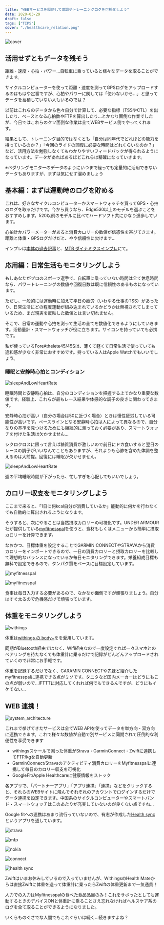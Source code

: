 ```yaml
---
title: "WEBサービスを駆使して体調やトレーニングログを可視化しよう"
date: 2020-03-29
draft: false
tags: ["TIPS"]
cover: "./healthcare_relation.png"
---
```


![cover](./healthcare_relation.png)

## 活用せずともデータを残そう

距離・速度・心拍・パワー…自転車に乗っていると様々なデータを取ることができます。

サイクルコンピューターを使って距離・速度を測ってGPSログをアップロードするのはもはや定番ですが、心拍やパワーに関しては「使わないから…」と思ってデータを蓄積していない人もいるのでは？

以前はこれらのデータから色々自分で計算して、必要な指標（TSSやCTL）を出したり、ベースとなる心拍数やFTPを算出したり…とかなり面倒な作業でしたが、今日ではこれらのクソ面倒な作業は全てWEBサービス側でやってくれます。

結果として、トレーニング目的ではなくとも「自分は同年代でどれほどの能力を持っているのか？」「今回のライドの回復に必要な時間はどれくらいなのか？」など、活用方法を勉強しなくてもわかりやすいフィードバックが得られるようになっています。データがあればあるほどこれらは精確になっていきます。

※ペダリングモニターのデータのようにいつまで経っても定量的に活用できないデータもありますが、まずは気にせず溜めましょう

## 基本編：まずは運動時のログを貯める

これは、好きなサイクルコンピューターかスマートウォッチを買ってGPS・心拍のログを取るだけです。今から買うなら、Edge530以上のモデルを選ぶことをおすすめします。520以前のモデルに比べてハードソフト共にかなり進歩しています。

心拍計かパワーメーターがあると消費カロリーの数値が信憑性を帯びてきます。距離と体重・GPSログだけだと、やや信頼性に欠けます…

インプレは[本体の過去記事](/post/2019/08/edge530j/)と、[MTB ダイナミクスインプレ](/post/2019/11/edge530_mtbd/)にて。

<LinkBox isAmazonLink url="https://www.amazon.co.jp/dp/B07V4DG1DK/" />

## 応用編：日常生活もモニタリングしよう

もしあなたがプロのスポーツ選手で、自転車に乗っていない時間は全て休息時間なら、パワートレーニングの数値や回復日数は既に信頼性のあるものになっています。

ただし、一般的には運動時に加えて平日の疲労（いわゆる仕事のTSS）があったり、日常生活にどの程度運動が組み込まれているかどうかは無視されてしまっているため、まだ現実を反映した数値とは言い切れません。

そこで、日常の運動や心拍を測って生活の全てを数値化できるようにしていきます。活動量計・スマートウォッチが役に立ちます。サイコンを持っていても必携です。

私が使っているForeAthelete45/45Sは、薄くて軽くて日常生活で使っていても違和感が少なく非常におすすめです。持っている人はApple Watchでもいいでしょう。

<LinkBox isAmazonLink url="https://www.amazon.co.jp/dp/B07WG1QZHJ/" />

### 睡眠と安静時心拍とコンディション

![sleepAndLowHeartRate](./lowHeartrate.png)

睡眠時間と安静時心拍は、自分のコンディションを把握する上でかなり重要な数値です。経験上、これらが最もレース結果や体感的な調子の良さに関わってきます。

安静時心拍が高い（自分の場合は50に近づく場合）ときは慢性疲労している可能性が高いです。ベースラインとなる安静時心拍は人によって異なるので、自分なりの基準を見つけるためにも継続的に測っておく必要があり、スマートウォッチを付けた生活は欠かせません…

シクロクロスに限って言えば糖質消費が激しいので前日にドカ食いすると翌日のレースの調子がいいなんてこともありますが、それよりも心肺を含めた体調を整えるのは大前提。回復には睡眠が欠かせません。

![sleepAndLowHeartRate](./sleep.png)

週の平均睡眠時間が下がったら、忙しすぎを心配してもいいでしょう。

## カロリー収支をモニタリングしよう

ここまで来ると、「1日に何kcal自分が消費しているか」能動的に何かを行わなくても自動的に算出されるようになります。

そうすると、次にやることは当然摂取カロリーの可視化です。UNDER ARMOUR社が提供している[myfitnesspal](https://www.myfitnesspal.com/ja/)を使うと、食材もしくはメニューから簡単に摂取カロリーを計算できます。

<LinkBox url="https://play.google.com/store/apps/details?id=com.myfitnesspal.android" />

<LinkBox url="https://apps.apple.com/jp/app/myfitnesspal/id341232718?uo=4" />

なおかつ、目標体重を設定することでGARMIN CONNECTやSTRAVAから消費カロリーをインポートできるので、一日の消費カロリーと摂取カロリーを比較して理想的なバランスになっているか毎日モニタリングできます。栄養組成目標も無料で設定できるので、タンパク質をベースに目標設定しています。

![myfitnesspal](./mfp1.png)

![myfitnesspal](./mfp2.png)

食事は毎日入力する必要があるので、なかなか面倒ですが頑張りましょう。自分はすぐ太るので危機感だけで頑張っています。

## 体重をモニタリングしよう

![withings](./withings.png)

体重は[withings の body+](https://www.amazon.co.jp/exec/obidos/ASIN/B071ZG8JP2/gensobunya-22/)をを愛用しています。

同期がBluetooth経由ではなく、Wifi経由なので一度設定すれば一々スマホとのペアリングを待たなくても体重計に乗るだけで記録がどんどんアップロードされていくので非常にお手軽です。

体重を記録するだけでなく、GARAMIN CONNECTや先ほど紹介したmyfitnesspalに連携できる点がミソです。タニタなど国内メーカーはどうにもこの点が弱いので…IFTTTに対応してくれれば何でもできるんですが、どうにもイケてない…

<LinkBox isAmazonLink url="https://www.amazon.co.jp/dp/B071ZG8JP2/" />

## WEB 連携！

![system_architecture](./healthcare_relation.png)

これまで挙げてきたサービスは全てWEB APIを使ってデータを単方向・双方向に連携できます。これで様々な数値が自動で別サービスに同期されて圧倒的な利便性を享受できます

- withingsスケールで測った体重がStrava・GarminConnect・Zwiftに連携してFTP/kgを自動更新
- GarminConnect/Stravaのアクティビティ消費カロリーをMyfitnesspalに連携して毎日のカロリー収支を可視化
- GoogleFit/Apple Healthcareに健康情報をストック

各アプリで、「パートナーアプリ」「アプリ連携」「連携」などをクリックすると、それらのWEBサイトに飛んでそれぞれのアカウントでログインするだけでデータ連携を設定できます。中国系のサイクルコンピューターやスマートバンド・スマートウォッチはこのあたりが充実していないのが良くない点ですね…

Google fitへの連携はあまり流行っていないので、有志が作成した[Health sync](https://play.google.com/store/apps/details?id=nl.appyhapps.healthsync&hl=ja)というアプリを通しています。

![strava](./strava.png)

![mfp](./mfp.png)

![nokia](./nokia.png)

![connect](./connect.png)

![health sync](./healthsync.png)

Zwiftはいまお休みしているので入っていませんが、WithingsのHealth Mateからは直接Zwiftに体重を送って体重計に乗ったらZwiftの体重更新まで一気通貫！

人力での入力はMyfitnesspalの食べた食品品目のみ！これをサボったとしても運動するときのデバイスONと体重計に乗ることさえ忘れなければヘルスケア系のログを全て取ることができるようになりました。

いくらものぐさでな人間でもこれぐらいは続く…続きますよね？
